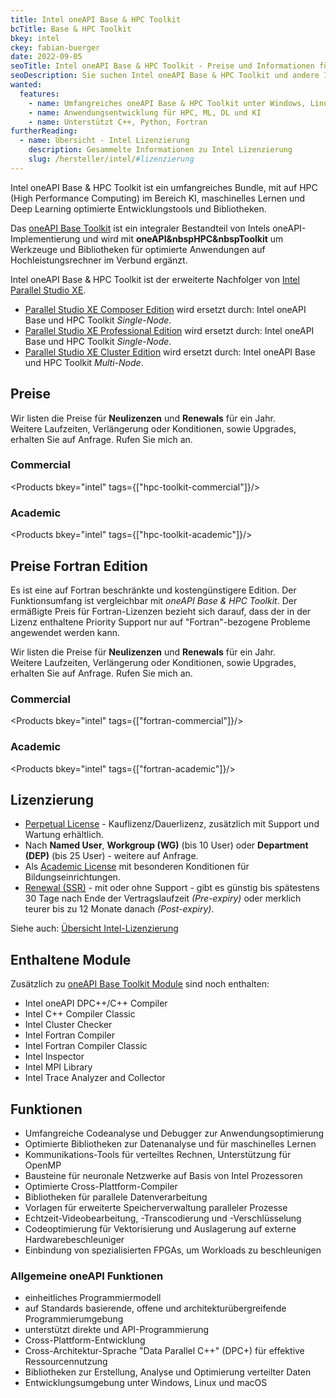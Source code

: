 ```yaml
---
title: Intel oneAPI Base & HPC Toolkit
bcTitle: Base & HPC Toolkit
bkey: intel
ckey: fabian-buerger
date: 2022-09-05
seoTitle: Intel oneAPI Base & HPC Toolkit - Preise und Informationen für IT-Einkäufer
seoDescription: Sie suchen Intel oneAPI Base & HPC Toolkit und andere Intel Softwareprodukte. Auf dieser Seite finden Sie hilfreiche Informationen für IT-Beschaffer.
wanted:
  features:
    - name: Umfangreiches oneAPI Base & HPC Toolkit unter Windows, Linux und macOS
    - name: Anwendungsentwicklung für HPC, ML, DL und KI
    - name: Unterstützt C++, Python, Fortran
furtherReading:
  - name: Übersicht - Intel Lizenzierung
    description: Gesammelte Informationen zu Intel Lizenzierung
    slug: /hersteller/intel/#lizenzierung
---
```




<Intro>

Intel oneAPI Base & HPC Toolkit ist ein umfangreiches Bundle, mit auf HPC (High Performance Computing) im Bereich KI, maschinelles Lernen und Deep Learning optimierte Entwicklungstools und Bibliotheken.

</Intro>

<TOC />

Das [oneAPI Base Toolkit](/hersteller/intel/oneapi/base-toolkit/) ist ein integraler Bestandteil von Intels oneAPI-Implementierung und wird mit **oneAPI&nbspHPC&nbspToolkit** um Werkzeuge und Bibliotheken für optimierte Anwendungen auf Hochleistungsrechner im Verbund ergänzt.

Intel oneAPI Base & HPC Toolkit ist der erweiterte Nachfolger von [Intel Parallel Studio XE](/hersteller/intel/parallel-studio-xe/).

- [Parallel Studio XE Composer Edition](/hersteller/intel/parallel-studio-xe/composer-edition/) wird ersetzt durch: Intel oneAPI Base und HPC Toolkit *Single-Node*.
- [Parallel Studio XE Professional Edition](/hersteller/intel/parallel-studio-xe/professional-edition/) wird ersetzt durch: Intel oneAPI Base und HPC Toolkit *Single-Node*.
- [Parallel Studio XE Cluster Edition](/hersteller/intel/parallel-studio-xe/cluster-edition/) wird ersetzt durch: Intel oneAPI Base und HPC Toolkit *Multi-Node*.




## Preise

<Info>

Wir listen die Preise für **Neulizenzen** und **Renewals** für ein Jahr. <br />
Weitere Laufzeiten, Verlängerung oder Konditionen, sowie Upgrades, erhalten Sie auf Anfrage.
Rufen Sie mich an.

</Info>


### Commercial

<Products bkey="intel" tags={["hpc-toolkit-commercial"]}/>

### Academic

<Products bkey="intel" tags={["hpc-toolkit-academic"]}/>

## Preise Fortran Edition

Es ist eine auf Fortran beschränkte und kostengünstigere Edition.
Der Funktionsumfang ist vergleichbar mit *oneAPI Base & HPC Toolkit*.
Der ermäßigte Preis für Fortran-Lizenzen bezieht sich darauf, dass der in der Lizenz enthaltene Priority Support
nur auf "Fortran"-bezogene Probleme angewendet werden kann.

<Info>

Wir listen die Preise für **Neulizenzen** und **Renewals** für ein Jahr. <br />
Weitere Laufzeiten, Verlängerung oder Konditionen, sowie Upgrades, erhalten Sie auf Anfrage.
Rufen Sie mich an.

</Info>

### Commercial

<Products bkey="intel" tags={["fortran-commercial"]}/>

### Academic

<Products bkey="intel" tags={["fortran-academic"]}/>


## Lizenzierung


<ArrowList>

- [Perpetual License](/hersteller/intel/#perpetual-license) - Kauflizenz/Dauerlizenz, zusätzlich mit Support und Wartung erhältlich.
- Nach **Named User**, **Workgroup (WG)** (bis 10 User) oder **Department (DEP)** (bis 25 User) -  weitere auf Anfrage.
- Als [Academic License](/hersteller/intel/#academic-license) mit besonderen Konditionen für Bildungseinrichtungen.
- [Renewal (SSR)](/hersteller/intel/#ssr-software-support-renewal) - mit oder ohne Support - gibt es günstig bis spätestens 30 Tage nach Ende der Vertragslaufzeit *(Pre-expiry)* oder merklich teurer bis zu 12 Monate danach *(Post-expiry)*.

Siehe auch: [Übersicht Intel-Lizenzierung](/hersteller/intel/#lizenzierung)

</ArrowList>


## Enthaltene Module

Zusätzlich zu [oneAPI Base Toolkit Module](/hersteller/intel/oneapi/base-toolkit/#enthaltene-module) sind noch enthalten:

- Intel oneAPI DPC++/C++ Compiler
- Intel C++ Compiler Classic
- Intel Cluster Checker
- Intel Fortran Compiler
- Intel Fortran Compiler Classic
- Intel Inspector
- Intel MPI Library
- Intel Trace Analyzer and Collector


## Funktionen

- Umfangreiche Codeanalyse und Debugger zur Anwendungsoptimierung
- Optimierte Bibliotheken zur Datenanalyse und für maschinelles Lernen
- Kommunikations-Tools für verteiltes Rechnen, Unterstützung für OpenMP
- Bausteine für neuronale Netzwerke auf Basis von Intel Prozessoren
- Optimierte Cross-Plattform-Compiler
- Bibliotheken für parallele Datenverarbeitung
- Vorlagen für erweiterte Speicherverwaltung paralleler Prozesse
- Echtzeit-Videobearbeitung, -Transcodierung und -Verschlüsselung
- Codeoptimierung für Vektorisierung und Auslagerung auf externe Hardwarebeschleuniger
- Einbindung von spezialisierten FPGAs, um Workloads zu beschleunigen

### Allgemeine oneAPI Funktionen


<ArrowList>

- einheitliches Programmiermodell
- auf Standards basierende, offene und architekturübergreifende Programmierumgebung
- unterstützt direkte und API-Programmierung
- Cross-Plattform-Entwicklung
- Cross-Architektur-Sprache "Data Parallel C++" (DPC+) für effektive Ressourcennutzung
- Bibliotheken zur Erstellung, Analyse und Optimierung verteilter Daten
- Entwicklungsumgebung unter Windows, Linux und macOS

</ArrowList>
